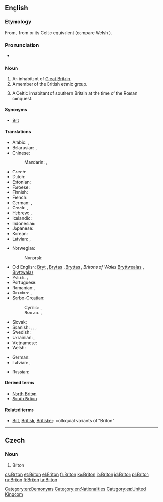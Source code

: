 ==English==
{{wikipedia|dab=Briton}}

===Etymology===
From {{etyl|fro|en}} {{term|Breton|lang=fro}}, from {{etyl|la|en}} {{term|Britto|lang=la}} or its Celtic equivalent (compare Welsh {{term|Brython|lang=cy}}).<!--''From Anglo-Saxon '''Bryton''' or '''Briton''', an inhabitant of Britain (or of Britany, which was sometimes used interchangeably with Britain). All these originate from the Ancient British *'''Brittānos''' (pl.'''Brittānī''').  The short form '''Brit''' (or '''Bryt''') apparently was used during the Saxon era.''-->

===Pronunciation===
* {{IPA|/ˈbrɪtən/}}

===Noun===
{{en-noun}}

# An inhabitant of [[Great Britain]].
# A member of the British ethnic group.
# {{context|historical}} A Celtic inhabitant of southern Britain at the time of the Roman conquest.

====Synonyms====
* [[Brit]]

====Translations====
{{trans-top|inhabitant of Great Britain}}
* Arabic: {{t-|ar|بريطاني|m|tr=biriṭānī|sc=Arab}}, {{t-|ar|بريطانية|f|tr=biriṭāníyya|sc=Arab}}
* Belarusian: {{t-|be|брытанец|m|tr=brytánjec|sc=Cyrl}}, {{t-|be|брытанка|f|tr=brytánka|sc=Cyrl}}
* Chinese:
*: Mandarin: {{t|cmn|英國人|sc=Hani}}, {{t|cmn|英国人|tr=Yīngguórén|sc=Hani}}
* Czech: {{t+|cs|Brit|m}}
* Dutch: {{t+|nl|Brit|m}}
* Estonian: {{t+|et|britt}}
* Faroese: {{t-|fo|breti|m}}
* Finnish: {{t+|fi|britti}}
* French: {{t+|fr|Britannique|m|f}}
* German: {{t+|de|Brite|m}}, {{t+|de|Britin|f}}
* Greek: {{t-|el|Βρεταννός|m|tr=Vretannós|sc=Grek}}, {{t-|el|Βρεττανή|f|tr=Vrettaní|sc=Grek}}
* Hebrew: {{t-|he|בריטי|m|tr=brit'i|sc=Hebr}}, {{t-|he|בריטית|f|tr=brit'ít|sc=Hebr}}
* Icelandic: {{t-|is|Breti|m}}
* Indonesian: {{t-|id|orang Inggris}}
* Japanese: {{t+|ja|英国人|tr=えいこくじん, Eikokujin|sc=Jpan}}
* Korean: {{t-|ko|영국 사람|tr=Yeongguk saram|sc=Kore}}
* Latvian: {{t-|lv|brits|m}}, {{t-|lv|briti|m-p}}
{{trans-mid}}
* Norwegian: {{t-|no|brite|m}}
*: Nynorsk: {{t-|nn|brite|m}}
* Old English: [[Bryt]] {{m}}, [[Brytas]] {{m-p}}, [[Bryttas]] {{m}}, ''Britons of Wales'' [[Bryttwealas]] {{m-p}}, [[Bryttwalas]] {{m-p}}
* Polish: {{t+|pl|Brytyjczyk|m}}, {{t+|pl|Brytyjka|f}}
* Portuguese: {{t+|pt|bretão|m}}
* Romanian: {{t+|ro|britanic|m}}, {{t-|ro|britanică|f}}
* Russian: {{t+|ru|британец|m|tr=británec|sc=Cyrl}}, {{t+|ru|британка|f|tr=británka|sc=Cyrl}}
* Serbo-Croatian:
*: Cyrillic: {{t-|sh|Бритонац|m|sc=Cyrl}}, {{t-|sh|Британац|m|sc=Cyrl}}
*: Roman: {{t-|sh|Britonac|m}}, {{t-|sh|Britanac|m}}
* Slovak: {{t-|sk|Brit|m}}
* Spanish: {{t+|es|británico|m}}, {{t-|es|británica|f}}, {{t-|es|británicos|m-p}}, {{t-|es|británicas|f-p}}
* Swedish: {{t+|sv|britt|c}}
* Ukrainian: {{t-|uk|британець|m|tr=brytánecʹ|sc=Cyrl}}, {{t-|uk|британка|f|tr=brytánka|sc=Cyrl}}
* Vietnamese: {{t-|vi|người Anh}}
* Welsh: {{t-|cy|Brython}}
{{trans-bottom}}

{{trans-top|a Celtic inhabitant of southern Britain at the time of the Roman conquest}}
* German: {{t+|de|Britannier|m}}
* Latvian: {{t-|lv|brits|m}}, {{t-|lv|briti|f-p}}
{{trans-mid}}
* Russian: {{t+|ru|бритт|m|tr=britt|sc=Cyrl}}
{{trans-bottom}}

====Derived terms====
* [[North Briton]]
* [[South Briton]]

====Related terms====
* [[Brit]], [[British]], [[Britisher]]: colloquial variants of "Briton"

[[Category:en:Demonyms]]
[[Category:en:Nationalities]]
[[Category:en:United Kingdom]]

----

==Czech==

===Noun===
{{cs-noun|g=m}}

# [[#English|Briton]] {{gloss|historical: Celtic inhabitant of southern Britain at the time of the Roman conquest}}

[[cs:Briton]]
[[et:Briton]]
[[el:Briton]]
[[fr:Briton]]
[[ko:Briton]]
[[io:Briton]]
[[id:Briton]]
[[pl:Briton]]
[[ru:Briton]]
[[fi:Briton]]
[[ta:Briton]]